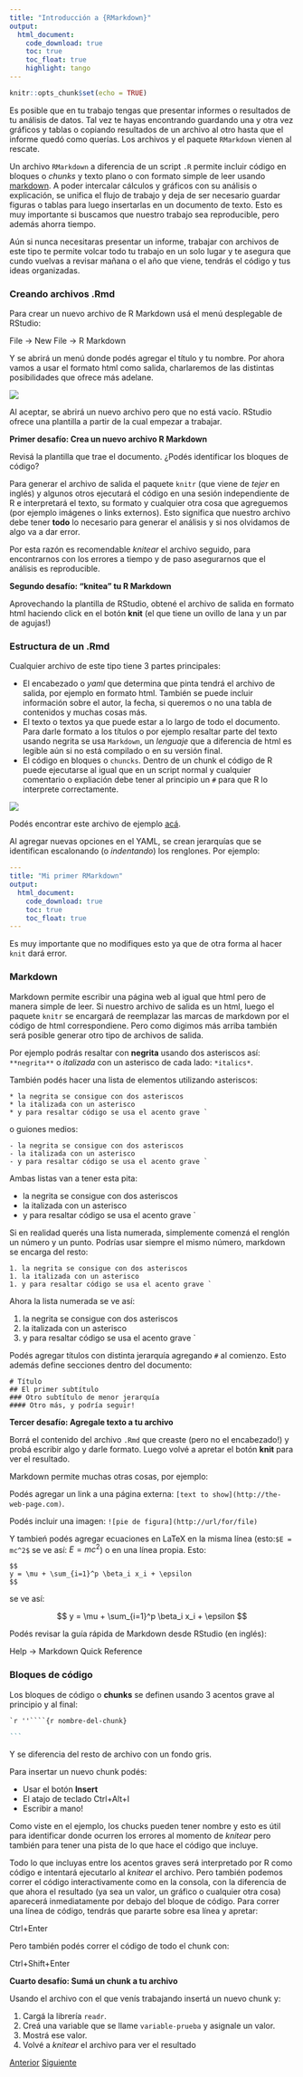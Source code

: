 ```yaml
---
title: "Introducción a {RMarkdown}"
output: 
  html_document:
    code_download: true
    toc: true
    toc_float: true
    highlight: tango
---
```


```r
knitr::opts_chunk$set(echo = TRUE)
```

Es posible que en tu trabajo tengas que presentar informes o resultados de tu análisis de datos. Tal vez te hayas encontrando guardando una y otra vez gráficos y tablas o copiando resultados de un archivo al otro hasta que el informe quedó como querías. Los archivos y el paquete `RMarkdown` vienen al rescate. 

Un archivo `RMarkdown` a diferencia de un script `.R` permite incluir código en bloques o *chunks* y texto plano o con formato simple de leer usando [markdown](https://markdown.es/sintaxis-markdown/). A poder intercalar cálculos y gráficos con su análisis o explicación, se unifica el flujo de trabajo y deja de ser necesario guardar figuras o tablas para luego insertarlas en un documento de texto. Esto es muy importante si buscamos que nuestro trabajo sea reproducible, pero además ahorra tiempo. 

Aún si nunca necesitaras presentar un informe, trabajar con archivos de este tipo te permite volcar todo tu trabajo en un solo lugar y te asegura que cundo vuelvas a revisar mañana o el año que viene, tendrás el código y tus ideas organizadas.

### Creando archivos .Rmd

Para crear un nuevo archivo de R Markdown usá el menú desplegable de RStudio:

::: {.alert .alert-secondary}
File → New File → R Markdown
:::

Y se abrirá un menú donde podés agregar el título y tu nombre. Por ahora vamos a usar el formato html como salida, charlaremos de las distintas posibilidades que ofrece más adelane. 

![](img/nuevo-rmd.png)

Al aceptar, se abrirá un nuevo archivo pero que no está vacío. RStudio ofrece una plantilla a partir de la cual empezar a trabajar. 

::: {.alert .alert-info}
**Primer desafío: Crea un nuevo archivo R Markdown**

Revisá la plantilla que trae el documento. ¿Podés identificar los bloques de código?
:::

Para generar el archivo de salida el paquete `knitr` (que viene de *tejer* en inglés) y algunos otros ejecutará el código en una sesión independiente de R e interpretará el texto, su formato y cualquier otra cosa que agreguemos (por ejemplo imágenes o links externos). Esto significa que nuestro archivo debe tener **todo** lo necesario para generar el análisis y si nos olvidamos de algo va a dar error. 

Por esta razón es recomendable *knitear* el archivo seguido, para encontrarnos con los errores a tiempo y de paso asegurarnos que el análisis es reproducible. 

::: {.alert .alert-info}
**Segundo desafío: "knitea" tu R Markdown**

Aprovechando la plantilla de RStudio, obtené el archivo de salida en formato html haciendo click en el botón **knit** (el que tiene un ovillo de lana y un par de agujas!)
:::

### Estructura de un .Rmd

Cualquier archivo de este tipo tiene 3 partes principales:

-  El encabezado o *yaml* que determina que pinta tendrá el archivo de salida, por ejemplo en formato html. También se puede incluir información sobre el autor, la fecha, si queremos o no una tabla de contenidos y muchas cosas más. 
- El texto o textos ya que puede estar a lo largo de todo el documento. Para darle formato a los títulos o por ejemplo resaltar parte del texto usando negrita se usa `Markdown`, un *lenguaje* que a diferencia de html es legible aún si no está compilado o en su versión final. 
- El código en bloques o `chuncks`. Dentro de un chunk el código de R puede ejecutarse al igual que en un script normal y cualquier comentario o expliación debe tener al principio un `#` para que R lo interprete correctamente. 

![](img/rmd-ejemplo-secciones.png)

Podés encontrar este archivo de ejemplo [acá](files/mi-primer-rmarkdown.Rmd).

::: {.alert .alert-success}
Al agregar nuevas opciones en el YAML, se crean jerarquías que se identifican escalonando (o *indentando*) los renglones. Por ejemplo:

```yaml
---
title: "Mi primer RMarkdown"
output: 
  html_document:
    code_download: true
    toc: true
    toc_float: true
---
```
Es muy importante que no modifiques esto ya que de otra forma al hacer `knit` dará error.
:::

### Markdown

Markdown permite escribir una página web al igual que html pero de manera simple de leer. Si nuestro archivo de salida es un html, luego el paquete `knitr` se encargará de reemplazar las marcas de markdown por el código de html correspondiene. Pero como digimos más arriba también será posible generar otro tipo de archivos de salida. 

Por ejemplo podrás resaltar con **negrita** usando dos asteriscos así: `**negrita**` o *italizada* con un asterisco de cada lado: `*italics*`.

También podés hacer una lista de elementos utilizando asteriscos:

```
* la negrita se consigue con dos asteriscos
* la italizada con un asterisco
* y para resaltar código se usa el acento grave `
```

o guiones medios:

```
- la negrita se consigue con dos asteriscos
- la italizada con un asterisco
- y para resaltar código se usa el acento grave `
```
Ambas listas van a tener esta pita:

- la negrita se consigue con dos asteriscos
- la italizada con un asterisco
- y para resaltar código se usa el acento grave `

Si en realidad querés una lista numerada, simplemente comenzá el renglón un número y un punto. Podrías usar siempre el mismo número, markdown se encarga del resto:

```
1. la negrita se consigue con dos asteriscos
1. la italizada con un asterisco
1. y para resaltar código se usa el acento grave `
```

Ahora la lista numerada se ve así:

1. la negrita se consigue con dos asteriscos
1. la italizada con un asterisco
1. y para resaltar código se usa el acento grave `

Podés agregar títulos con distinta jerarquía agregando `#` al comienzo. Esto además define secciones dentro del documento:

```
# Título
## El primer subtítulo
### Otro subtítulo de menor jerarquía
#### Otro más, y podría seguir!
```

::: {.alert .alert-info}
**Tercer desafío: Agregale texto a tu archivo**

Borrá el contenido del archivo `.Rmd` que creaste (pero no el encabezado!) y probá escribir algo y darle formato. Luego volvé a apretar el botón **knit** para ver el resultado.
:::

Markdown permite muchas otras cosas, por ejemplo:

Podés agregar un link a una página externa: `[text to show](http://the-web-page.com)`.

Podés incluir una imagen: `![pie de figura](http://url/for/file)`

Y tambień podés agregar ecuaciones en LaTeX en la misma línea (esto:`$E = mc^2$` se ve así: $E = mc^2$) o en una línea propia. Esto:

```
$$
y = \mu + \sum_{i=1}^p \beta_i x_i + \epsilon
$$
```

se ve así:

$$
y = \mu + \sum_{i=1}^p \beta_i x_i + \epsilon
$$



::: {.alert .alert-success}
Podés revisar la guía rápida de Markdown desde RStudio (en inglés):

Help → Markdown Quick Reference 
:::

### Bloques de código

Los bloques de código o **chunks** se definen usando 3 acentos grave al principio y al final:

````markdown
`r ''````{r nombre-del-chunk}

```
````

Y se diferencia del resto de archivo con un fondo gris. 

::: {.alert .alert-success}
Para insertar un nuevo chunk podés:

* Usar el botón **Insert**
* El atajo de teclado Ctrl+Alt+I 
* Escribir a mano!
:::

Como viste en el ejemplo, los chucks pueden tener nombre y esto es útil para identificar donde ocurren los errores al momento de *knitear* pero también para tener una pista de lo que hace el código que incluye. 

Todo lo que incluyas entre los acentos graves será interpretado por R como código e intentará ejecutarlo al *knitear* el archivo. Pero también podemos correr el código interactivamente como en la consola, con la diferencia de que ahora el resultado (ya sea un valor, un gráfico o cualquier otra cosa) aparecerá inmediatamente por debajo del bloque de código. Para correr una línea de código, tendrás que pararte sobre esa línea y apretar: 

::: {.alert .alert-secondary}
Ctrl+Enter
:::

Pero también podés correr el código de todo el chunk con:

::: {.alert .alert-secondary}
Ctrl+Shift+Enter
:::

::: {.alert .alert-info}
**Cuarto desafío: Sumá un chunk a tu archivo**

Usando el archivo con el que venís trabajando insertá un nuevo chunk y:

1. Cargá la librería `readr`.
2. Creá una variable que se llame `variable-prueba` y asignale un valor.
3. Mostrá ese valor.
4. Volvé a *knitear* el archivo para ver el resultado
:::



<div class="btn-group" role="group" aria-label="Navegación">
  <a href= "02-proyectos.html" class = "btn btn-primary">Anterior</a>
  <a href= "04-lectura.html" class = "btn btn-primary">Siguiente</a>
</div>